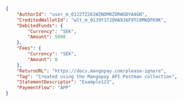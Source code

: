 ````json REST
{
    "AuthorId": "user_m_01J2TZ261WZNDM0ZDRWGDYA4GN",
    "CreditedWalletId": "wlt_m_01J9Y372QHA9J6F9TC8MKQFK9K",
    "DebitedFunds": {
        "Currency": "SEK",
        "Amount": 5000
    },
    "Fees": {
        "Currency": "SEK",
        "Amount": 0
    },
    "ReturnURL": "https://docs.mangopay.com/please-ignore",
    "Tag": "Created using the Mangopay API Postman collection",
    "StatementDescriptor": "Example123", 
    "PaymentFlow": "APP"
}
````